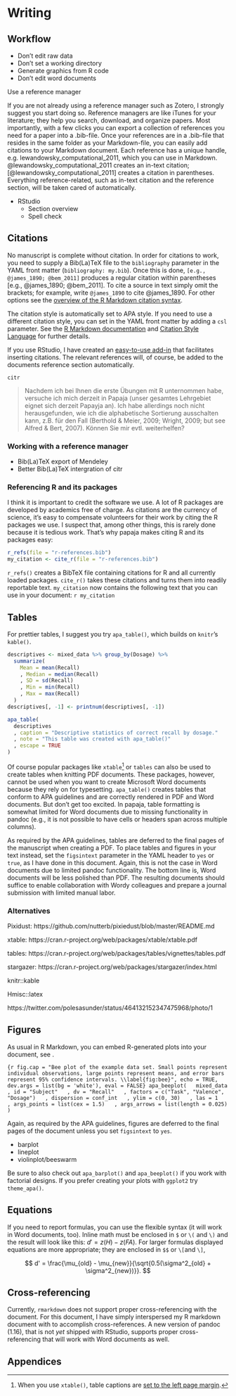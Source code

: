 # Writing

## Workflow

- Don't edit raw data
- Don't set a working directory
- Generate graphics from R code
- Don't edit word documents

Use a reference manager

If you are not already using a reference manager such as Zotero, I strongly suggest you start doing so. Reference managers are like iTunes for your literature; they help you search, download, and organize papers. Most importantly, with a few clicks you can export a collection of references you need for a paper into a .bib-file. Once your references are in a .bib-file that resides in the same folder as your Markdown-file, you can easily add citations to your Markdown document. Each reference has a unique handle, e.g. lewandowsky_computational_2011, which you can use in Markdown. @lewandowsky_computational_2011 creates an in-text citation; [@lewandowsky_computational_2011] creates a citation in parentheses. Everything reference-related, such as in-text citation and the reference section, will be taken cared of automatically.

- RStudio
  - Section overview
  - Spell check

## Citations
No manuscript is complete without citation.
In order for citations to work, you need to supply a Bib(La)TeX file to the `bibliography` parameter in the YAML front matter (`bibliography: my.bib`).
Once this is done, `[e.g., @james_1890; @bem_2011]` produces a regular citation within parentheses [e.g., @james_1890; @bem_2011].
To cite a source in text simply omit the brackets; for example, write `@james_1890` to cite @james_1890.
For other options see the [overview of the R Markdown citation syntax](http://rmarkdown.rstudio.com/authoring_bibliographies_and_citations.html).

The citation style is automatically set to APA style.
If you need to use a different citation style, you can set in the YAML front matter by adding a `csl` parameter.
See the [R Markdown documentation](http://R Markdown.rstudio.com/authoring_bibliographies_and_citations.html) and [Citation Style Language](http://citationstyles.org/) for further details.

If you use RStudio, I have created an [easy-to-use add-in](https://github.com/crsh/citr) that facilitates inserting citations.
The relevant references will, of course, be added to the documents reference section automatically.


`citr`

> Nachdem ich bei Ihnen die erste Übungen mit R unternommen habe, versuche ich mich derzeit in Papaja (unser gesamtes Lehrgebiet eignet sich derzeit Papayja an). Ich habe allerdings noch nicht herausgefunden, wie ich die alphabetische Sortierung ausschalten kann, z.B. für den Fall (Berthold & Meier, 2009; Wright, 2009; but see Alfred & Bert, 2007). Können Sie mir evtl. weiterhelfen?

### Working with a reference manager

- Bib(La)TeX export of Mendeley
- Better Bib(La)TeX intergration of citr


### Referencing R and its packages

I think it is important to credit the software we use.
A lot of R packages are developed by academics free of charge.
As citations are the currency of science, it's easy to compensate volunteers for their work by citing the R packages we use.
I suspect that, among other things, this is rarely done because it is tedious work.
That's why papaja makes citing R and its packages easy:

```r
r_refs(file = "r-references.bib")
my_citation <- cite_r(file = "r-references.bib")
```

`r_refs()` creates a BibTeX file containing citations for R and all currently loaded packages.
`cite_r()` takes these citations and turns them into readily reportable text.
`my_citation` now contains the following text that you can use in your document: `r my_citation`


## Tables

For prettier tables, I suggest you try `apa_table()`, which builds on `knitr`'s `kable()`.

```r
descriptives <- mixed_data %>% group_by(Dosage) %>%
  summarize(
    Mean = mean(Recall)
    , Median = median(Recall)
    , SD = sd(Recall)
    , Min = min(Recall)
    , Max = max(Recall)
  )
descriptives[, -1] <- printnum(descriptives[, -1])

apa_table(
  descriptives
  , caption = "Descriptive statistics of correct recall by dosage."
  , note = "This table was created with apa_table()"
  , escape = TRUE
)
```

Of course popular packages like `xtable`[^xtable] or `tables` can also be used to create tables when knitting PDF documents.
These packages, however, cannot be used when you want to create Microsoft Word documents because they rely on \LaTeX for typesetting.
`apa_table()` creates tables that conform to APA guidelines and are correctly rendered in PDF and Word documents.
But don't get too excited.
In papaja, table formatting is somewhat limited for Word documents due to missing functionality in pandoc (e.g., it is not possible to have cells or headers span across multiple columns).

[^xtable]: When you use `xtable()`, table captions are [set to the left page margin](http://tex.stackexchange.com/questions/42209/centering-tables-in-document-class-apa6).

As required by the APA guidelines, tables are deferred to the final pages of the manuscript when creating a PDF.
To place tables and figures in your text instead, set the `figsintext` parameter in the YAML header to `yes` or `true`, as I have done in this document.
Again, this is not the case in Word documents due to limited pandoc functionality.
The bottom line is, Word documents will be less polished than PDF.
The resulting documents should suffice to enable collaboration with Wordy colleagues and prepare a journal submission with limited manual labor.

### Alternatives

Pixidust: https://github.com/nutterb/pixiedust/blob/master/README.md

xtable: https://cran.r-project.org/web/packages/xtable/xtable.pdf

tables: https://cran.r-project.org/web/packages/tables/vignettes/tables.pdf

stargazer: https://cran.r-project.org/web/packages/stargazer/index.html

knitr::kable

Hmisc::latex


https://twitter.com/polesasunder/status/464132152347475968/photo/1


## Figures

As usual in R Markdown, you can embed R-generated plots into your document, see \autoref{fig:bee}.

```{r fig.cap = "Bee plot of the example data set. Small points represent individual observations, large points represent means, and error bars represent 95% confidence intervals. \\label{fig:bee}", echo = TRUE, dev.args = list(bg = 'white'), eval = FALSE}
apa_beeplot(
  mixed_data
  , id = "Subject"
  , dv = "Recall"
  , factors = c("Task", "Valence", "Dosage")
  , dispersion = conf_int
  , ylim = c(0, 30)
  , las = 1
  , args_points = list(cex = 1.5)
  , args_arrows = list(length = 0.025)
)
```

Again, as required by the APA guidelines, figures are deferred to the final pages of the document unless you set `figsintext` to `yes`.

- barplot
- lineplot
- violinplot/beeswarm

Be sure to also check out `apa_barplot()` and `apa_beeplot()` if you work with factorial designs.
If you prefer creating your plots with `ggplot2` try `theme_apa()`.

## Equations

If you need to report formulas, you can use the flexible \LaTeX syntax (it will work in Word documents, too).
Inline math must be enclosed in `$` or `\(` and `\)` and the result will look like this: $d' = z(H) - z(FA)$.
For larger formulas displayed equations are more appropriate; they are enclosed in `$$` or `\[`and `\]`,

$$
d' = \frac{\mu_{old} - \mu_{new}}{\sqrt{0.5(\sigma^2_{old} + \sigma^2_{new})}}.
$$

## Cross-referencing

Currently, `rmarkdown` does not support proper cross-referencing with the document.
For this document, I have simply interspersed my R markdown document with \LaTeX to accomplish cross-references.
A new version of pandoc (1.16), that is not *yet* shipped with RStudio, supports proper cross-referencing that will work with Word documents as well.

## Appendices
